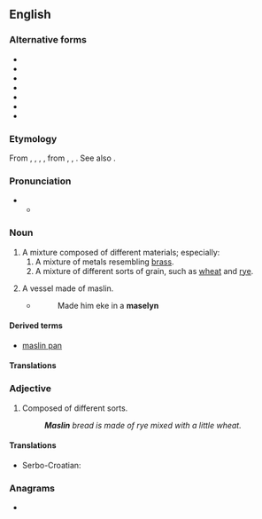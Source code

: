{{also|măslin}}
==English==

===Alternative forms===
* {{l|en|maselyn}}
* {{l|en|mashlin}}
* {{l|en|mashlum}}
* {{l|en|mastlin}}
* {{l|en|meslin}}
* {{l|en|mislen}}
* {{l|en|mislin}}

===Etymology===
From {{inh|en|enm|missellane}}, {{m|enm|misceline}}, {{m|enm|miscelin}}, {{m|enm|meslin}}, from {{inh|en|ang|mæstling}}, {{m|ang|mæsling}}, {{m|ang|mæslen}}. See also {{m|en|miscellane}}.

===Pronunciation===
* {{IPA|en|/ˈmæzlɪn/}}
** {{audio|en|LL-Q1860 (eng)-Vealhurl-maslin.wav|Audio (UK)}}

===Noun===
{{en-noun|~}}

# A mixture composed of different materials; especially:
## A mixture of metals resembling [[brass]].
## A mixture of different sorts of grain, such as [[wheat]] and [[rye]].
# {{lb|en|obsolete}} A vessel made of maslin.
#* {{RQ:Chaucer Canterbury|Sir Thopas}}
#*: Made him eke in a '''maselyn'''

====Derived terms====
* [[maslin pan]]

====Translations====
{{trans-top|mixture of different materials}}
{{trans-mid}}
{{trans-bottom}}

===Adjective===
{{en-adj|-}}

# Composed of different sorts.
#: '''''Maslin''' bread is made of rye mixed with a little wheat.''

====Translations====
{{trans-top|composed of different sorts}}
{{trans-mid}}
{{trans-bottom}}

{{checktrans-top}}
* Serbo-Croatian: {{t+|sh|suražica}}
{{trans-mid}}
{{trans-bottom}}

===Anagrams===
* {{anagrams|en|a=ailmns|Limans|Linams|lamins|limans|salmin}}